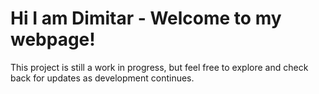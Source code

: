 # Hi I am Dimitar - Welcome to my webpage!

This project is still a work in progress, but feel free to explore and check back for updates as development continues.